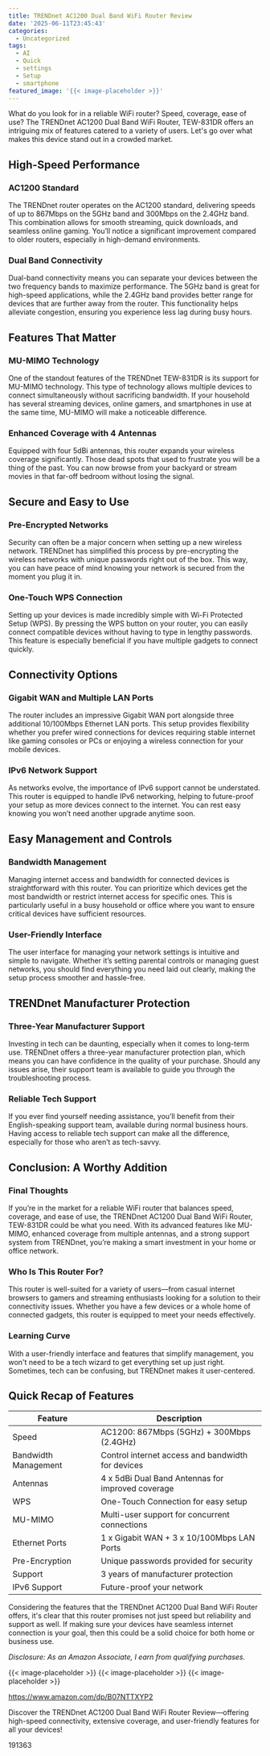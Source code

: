 ```yaml
---
title: TRENDnet AC1200 Dual Band WiFi Router Review
date: '2025-06-11T23:45:43'
categories:
  - Uncategorized
tags:
  - AI
  - Quick
  - settings
  - Setup
  - smartphone
featured_image: '{{< image-placeholder >}}'
---
```


<p>What do you look for in a reliable WiFi router? Speed, coverage, ease of use? The TRENDnet AC1200 Dual Band WiFi Router, TEW-831DR offers an intriguing mix of features catered to a variety of users. Let's go over what makes this device stand out in a crowded market.</p> <p><a rel="nofollow" target="_blank" title="TRENDnet AC1200 Dual Band WiFi Router,TEW-831DR, Gigabit WAN Port, 4 x 5dBi Antennas, Wireless AC 867Mbps, Wireless N 300Mbps, Home Wireless AC Router for High Speed Internet,MU-MIMO (Pack of 1)" href="https://www.amazon.com/dp/B07NTTXYP2?tag=8118903-20" style='text-decoration: none; box-shadow: none;'></a></p> <p><a rel="nofollow" target="_blank" title="Check out the TRENDnet AC1200 Dual Band WiFi Router,TEW-831DR, Gigabit WAN Port, 4 x 5dBi Antennas, Wireless AC 867Mbps, Wireless N 300Mbps, Home Wireless AC Router for High Speed Internet,MU-MIMO (Pack of 1) here." href="https://www.amazon.com/dp/B07NTTXYP2?tag=8118903-20" style='text-decoration: none; box-shadow: none;'></a></p> <h2>High-Speed Performance</h2> <h3>AC1200 Standard</h3> <p>The TRENDnet router operates on the AC1200 standard, delivering speeds of up to 867Mbps on the 5GHz band and 300Mbps on the 2.4GHz band. This combination allows for smooth streaming, quick downloads, and seamless online gaming. You’ll notice a significant improvement compared to older routers, especially in high-demand environments.</p> <h3>Dual Band Connectivity</h3> <p>Dual-band connectivity means you can separate your devices between the two frequency bands to maximize performance. The 5GHz band is great for high-speed applications, while the 2.4GHz band provides better range for devices that are further away from the router. This functionality helps alleviate congestion, ensuring you experience less lag during busy hours.</p> <h2>Features That Matter</h2> <h3>MU-MIMO Technology</h3> <p>One of the standout features of the TRENDnet TEW-831DR is its support for MU-MIMO technology. This type of technology allows multiple devices to connect simultaneously without sacrificing bandwidth. If your household has several streaming devices, online gamers, and smartphones in use at the same time, MU-MIMO will make a noticeable difference.</p> <h3>Enhanced Coverage with 4 Antennas</h3> <p>Equipped with four 5dBi antennas, this router expands your wireless coverage significantly. Those dead spots that used to frustrate you will be a thing of the past. You can now browse from your backyard or stream movies in that far-off bedroom without losing the signal.</p> <p><a rel="nofollow" target="_blank" title="TRENDnet AC1200 Dual Band WiFi Router,TEW-831DR, Gigabit WAN Port, 4 x 5dBi Antennas, Wireless AC 867Mbps, Wireless N 300Mbps, Home Wireless AC Router for High Speed Internet,MU-MIMO (Pack of 1)" href="https://www.amazon.com/dp/B07NTTXYP2?tag=8118903-20" style='text-decoration: none; box-shadow: none;'></a></p> <p><a rel="nofollow" target="_blank" title="Find your new TRENDnet AC1200 Dual Band WiFi Router,TEW-831DR, Gigabit WAN Port, 4 x 5dBi Antennas, Wireless AC 867Mbps, Wireless N 300Mbps, Home Wireless AC Router for High Speed Internet,MU-MIMO (Pack of 1) on this page." href="https://www.amazon.com/dp/B07NTTXYP2?tag=8118903-20" style='text-decoration: none; box-shadow: none;'></a></p> </p><p></p><p></p><p></p><p></p><p></p><p><h2>Secure and Easy to Use</h2> <h3>Pre-Encrypted Networks</h3> <p>Security can often be a major concern when setting up a new wireless network. TRENDnet has simplified this process by pre-encrypting the wireless networks with unique passwords right out of the box. This way, you can have peace of mind knowing your network is secured from the moment you plug it in.</p> <h3>One-Touch WPS Connection</h3> <p>Setting up your devices is made incredibly simple with Wi-Fi Protected Setup (WPS). By pressing the WPS button on your router, you can easily connect compatible devices without having to type in lengthy passwords. This feature is especially beneficial if you have multiple gadgets to connect quickly.</p> <h2>Connectivity Options</h2> <h3>Gigabit WAN and Multiple LAN Ports</h3> <p>The router includes an impressive Gigabit WAN port alongside three additional 10/100Mbps Ethernet LAN ports. This setup provides flexibility whether you prefer wired connections for devices requiring stable internet like gaming consoles or PCs or enjoying a wireless connection for your mobile devices.</p> <h3>IPv6 Network Support</h3> <p>As networks evolve, the importance of IPv6 support cannot be understated. This router is equipped to handle IPv6 networking, helping to future-proof your setup as more devices connect to the internet. You can rest easy knowing you won’t need another upgrade anytime soon.</p> <p><a rel="nofollow" target="_blank" title="TRENDnet AC1200 Dual Band WiFi Router,TEW-831DR, Gigabit WAN Port, 4 x 5dBi Antennas, Wireless AC 867Mbps, Wireless N 300Mbps, Home Wireless AC Router for High Speed Internet,MU-MIMO (Pack of 1)" href="https://www.amazon.com/dp/B07NTTXYP2?tag=8118903-20" style='text-decoration: none; box-shadow: none;'></a></p> <h2>Easy Management and Controls</h2> <h3>Bandwidth Management</h3> <p>Managing internet access and bandwidth for connected devices is straightforward with this router. You can prioritize which devices get the most bandwidth or restrict internet access for specific ones. This is particularly useful in a busy household or office where you want to ensure critical devices have sufficient resources.</p> <h3>User-Friendly Interface</h3> <p>The user interface for managing your network settings is intuitive and simple to navigate. Whether it’s setting parental controls or managing guest networks, you should find everything you need laid out clearly, making the setup process smoother and hassle-free.</p> <h2>TRENDnet Manufacturer Protection</h2> <h3>Three-Year Manufacturer Support</h3> <p>Investing in tech can be daunting, especially when it comes to long-term use. TRENDnet offers a three-year manufacturer protection plan, which means you can have confidence in the quality of your purchase. Should any issues arise, their support team is available to guide you through the troubleshooting process.</p> <h3>Reliable Tech Support</h3> <p>If you ever find yourself needing assistance, you’ll benefit from their English-speaking support team, available during normal business hours. Having access to reliable tech support can make all the difference, especially for those who aren’t as tech-savvy.</p> <p><a rel="nofollow" target="_blank" title="TRENDnet AC1200 Dual Band WiFi Router,TEW-831DR, Gigabit WAN Port, 4 x 5dBi Antennas, Wireless AC 867Mbps, Wireless N 300Mbps, Home Wireless AC Router for High Speed Internet,MU-MIMO (Pack of 1)" href="https://www.amazon.com/dp/B07NTTXYP2?tag=8118903-20" style='text-decoration: none; box-shadow: none;'></a></p> <h2>Conclusion: A Worthy Addition</h2> <h3>Final Thoughts</h3> <p>If you’re in the market for a reliable WiFi router that balances speed, coverage, and ease of use, the TRENDnet AC1200 Dual Band WiFi Router, TEW-831DR could be what you need. With its advanced features like MU-MIMO, enhanced coverage from multiple antennas, and a strong support system from TRENDnet, you’re making a smart investment in your home or office network.</p> <h3>Who Is This Router For?</h3> <p>This router is well-suited for a variety of users—from casual internet browsers to gamers and streaming enthusiasts looking for a solution to their connectivity issues. Whether you have a few devices or a whole home of connected gadgets, this router is equipped to meet your needs effectively.</p> <h3>Learning Curve</h3> <p>With a user-friendly interface and features that simplify management, you won't need to be a tech wizard to get everything set up just right. Sometimes, tech can be confusing, but TRENDnet makes it user-centered.</p> <h2>Quick Recap of Features</h2> <table> <thead> <tr> <th>Feature</th> <th>Description</th> </tr> </thead> <tbody> <tr> <td>Speed</td> <td>AC1200: 867Mbps (5GHz) + 300Mbps (2.4GHz)</td> </tr> <tr> <td>Bandwidth Management</td> <td>Control internet access and bandwidth for devices</td> </tr> <tr> <td>Antennas</td> <td>4 x 5dBi Dual Band Antennas for improved coverage</td> </tr> <tr> <td>WPS</td> <td>One-Touch Connection for easy setup</td> </tr> <tr> <td>MU-MIMO</td> <td>Multi-user support for concurrent connections</td> </tr> <tr> <td>Ethernet Ports</td> <td>1 x Gigabit WAN + 3 x 10/100Mbps LAN Ports</td> </tr> <tr> <td>Pre-Encryption</td> <td>Unique passwords provided for security</td> </tr> <tr> <td>Support</td> <td>3 years of manufacturer protection</td> </tr> <tr> <td>IPv6 Support</td> <td>Future-proof your network</td> </tr> </tbody> </table> <p>Considering the features that the TRENDnet AC1200 Dual Band WiFi Router offers, it's clear that this router promises not just speed but reliability and support as well. If making sure your devices have seamless internet connection is your goal, then this could be a solid choice for both home or business use.</p> <p><a rel="nofollow" target="_blank" title="Learn more about the TRENDnet AC1200 Dual Band WiFi Router,TEW-831DR, Gigabit WAN Port, 4 x 5dBi Antennas, Wireless AC 867Mbps, Wireless N 300Mbps, Home Wireless AC Router for High Speed Internet,MU-MIMO (Pack of 1) here." href="https://www.amazon.com/dp/B07NTTXYP2?tag=8118903-20" style='text-decoration: none; box-shadow: none;'></a></p> <p><i>Disclosure: As an Amazon Associate, I earn from qualifying purchases.</i></p>
{{< image-placeholder >}}
{{< image-placeholder >}}
{{< image-placeholder >}}




https://www.amazon.com/dp/B07NTTXYP2

Discover the TRENDnet AC1200 Dual Band WiFi Router Review—offering high-speed connectivity, extensive coverage, and user-friendly features for all your devices!

191363
